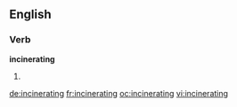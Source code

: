 ==English==

===Verb===
'''incinerating'''

# {{present participle of|incinerate}}

[[de:incinerating]]
[[fr:incinerating]]
[[oc:incinerating]]
[[vi:incinerating]]